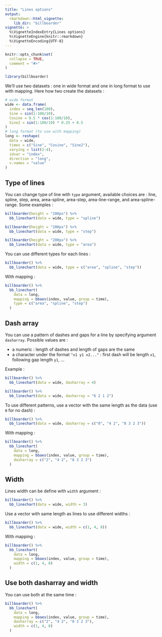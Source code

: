 ---
title: "Lines options"
output: 
  rmarkdown::html_vignette:
    lib_dir: "billboarder"
vignette: >
  %\VignetteIndexEntry{Lines options}
  %\VignetteEngine{knitr::rmarkdown}
  %\VignetteEncoding{UTF-8}
---

```{r, include = FALSE}
knitr::opts_chunk$set(
  collapse = TRUE,
  comment = "#>"
)
```

```{r setup}
library(billboarder)
```

We'll use two datasets : one in wide format and one in long format to use with mapping. Here how two create the datasets :

```{r}
# wide format
wide <- data.frame(
  index = seq_len(100),
  Sine = sin(1:100/10),
  Cosine = 0.5 * cos(1:100/10),
  Sine2 = sin(1:100/10) * 0.25 + 0.5
)
# long format (to use with mapping)
long <- reshape(
  data = wide, 
  times = c("Sine", "Cosine", "Sine2"),
  varying = list(2:4), 
  idvar = "index", 
  direction = "long", 
  v.names = "value"
)
```



## Type of lines

You can change type of line with `type` argument, available choices are : line, spline, step, area, area-spline, area-step, area-line-range, and area-spline-range. Some examples : 


```{r}
billboarder(height = "200px") %>% 
  bb_linechart(data = wide, type = "spline")
```
```{r}
billboarder(height = "200px") %>% 
  bb_linechart(data = wide, type = "step")
```
```{r}
billboarder(height = "200px") %>% 
  bb_linechart(data = wide, type = "area")
```


You can use different types for each lines : 

```{r}
billboarder() %>% 
  bb_linechart(data = wide, type = c("area", "spline", "step"))
```

With mapping : 

```{r}
billboarder() %>% 
  bb_linechart(
    data = long, 
    mapping = bbaes(index, value, group = time),
    type = c("area", "spline", "step")
  )
```



## Dash array

You can use a pattern of dashes and gaps for a line by specifying argument `dasharray`. Possible values are : 

* a numeric : length of dashes and length of gaps are the same
* a character under the format `"x1 y1 x2..."` : first dash will be length `x1`, following gap length `y1`, ...

Example :

```{r}
billboarder() %>% 
  bb_linechart(data = wide, dasharray = 4)
```
```{r}
billboarder() %>% 
  bb_linechart(data = wide, dasharray = "6 2 1 2")
```


To use different patterns, use a vector with the same length as the data (use `0` for no dash) :

```{r}
billboarder() %>% 
  bb_linechart(data = wide, dasharray = c("0", "4 2", "8 3 2 3"))
```

With mapping : 

```{r}
billboarder() %>% 
  bb_linechart(
    data = long, 
    mapping = bbaes(index, value, group = time),
    dasharray = c("2", "4 2", "8 3 2 3")
  )
```



## Width

Lines width can be define with `width` argument :

```{r}
billboarder() %>% 
  bb_linechart(data = wide, width = 3)
```

Use a vector with same length as lines to use different widths :

```{r}
billboarder() %>% 
  bb_linechart(data = wide, width = c(1, 4, 8))
```


With mapping : 

```{r}
billboarder() %>% 
  bb_linechart(
    data = long, 
    mapping = bbaes(index, value, group = time),
    width = c(1, 4, 8)
  )
```


## Use both dasharray and width

You can use both at the same time :

```{r}
billboarder() %>% 
  bb_linechart(
    data = long, 
    mapping = bbaes(index, value, group = time),
    dasharray = c("2", "4 2", "8 3 2 3"),
    width = c(1, 4, 8)
  )
```



